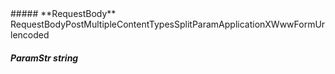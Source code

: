 
<Collapsible>
    ##### **RequestBody** RequestBodyPostMultipleContentTypesSplitParamApplicationXWwwFormUrlencoded
    <Collapsible.Break/>
    <RequestBodyPostMultipleContentTypesSplitParamApplicationXWwwFormUrlencoded/>
</Collapsible>

##### **ParamStr** string

